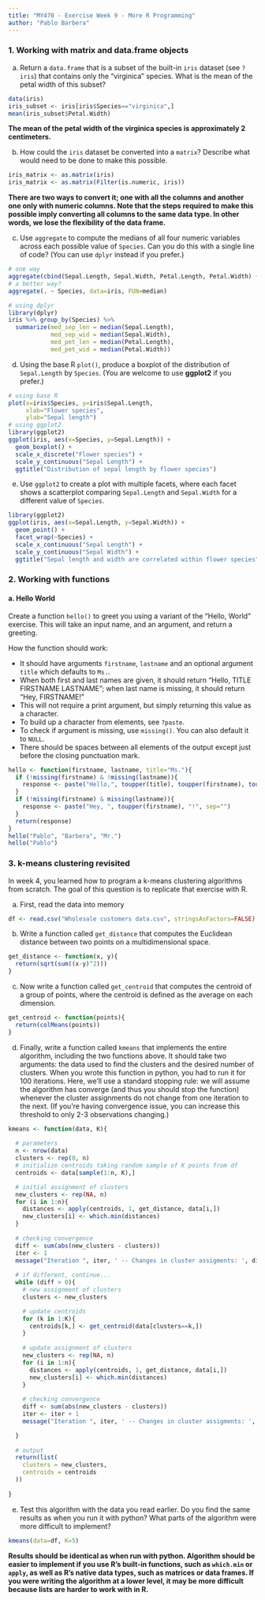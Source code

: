 ```yaml
---
title: "MY470 - Exercise Week 9 - More R Programming"
author: "Pablo Barbera"
---
```


### 1. Working with matrix and data.frame objects

a.  Return a `data.frame` that is a subset of the built-in `iris` dataset (see `?iris`) that contains only the "virginica" species.  What is the mean of the petal width of this subset?

```r
data(iris)
iris_subset <- iris[iris$Species=="virginica",]
mean(iris_subset$Petal.Width)
```

**The mean of the petal width of the virginica species is approximately 2 centimeters.**

b.  How could the `iris` dataset be converted into a `matrix`?  Describe what would need to be done to make this possible.

```r
iris_matrix <- as.matrix(iris)
iris_matrix <- as.matrix(Filter(is.numeric, iris))
```

**There are two ways to convert it; one with all the columns and another one only with numeric columns. Note that the steps required to make this possible imply converting all columns to the same data type. In other words, we lose the flexibility of the data frame.**

c.  Use `aggregate` to compute the medians of all four numeric variables across each possible value of `Species`. Can you do this with a single line of code? (You can use `dplyr` instead if you prefer.)

```r
# one way
aggregate(cbind(Sepal.Length, Sepal.Width, Petal.Length, Petal.Width) ~ Species, data=iris, FUN=median)
# a better way?
aggregate(. ~ Species, data=iris, FUN=median)

# using dplyr
library(dplyr)
iris %>% group_by(Species) %>% 
  summarize(med_sep_len = median(Sepal.Length),
            med_sep_wid = median(Sepal.Width),
            med_pet_len = median(Petal.Length),
            med_pet_wid = median(Petal.Width))
```

d.  Using the base R `plot()`, produce a boxplot of the distribution of `Sepal.Length` by `Species`.  (You are welcome to use **ggplot2** if you prefer.)

```r
# using base R
plot(x=iris$Species, y=iris$Sepal.Length,
     xlab="Flower species",
     ylab="Sepal length")
# using ggplot2
library(ggplot2)
ggplot(iris, aes(x=Species, y=Sepal.Length)) +
  geom_boxplot() +
  scale_x_discrete("Flower species") +
  scale_y_continuous("Sepal Length") +
  ggtitle("Distribution of sepal length by flower species")
```

e. Use `ggplot2` to create a plot with multiple facets, where each facet shows a scatterplot comparing `Sepal.Length` and `Sepal.Width` for a different value of `Species`.

```r
library(ggplot2)
ggplot(iris, aes(x=Sepal.Length, y=Sepal.Width)) +
  geom_point() +
  facet_wrap(~Species) +
  scale_x_continuous("Sepal Length") +
  scale_y_continuous("Sepal Width") +
  ggtitle("Sepal length and width are correlated within flower species")
```

### 2. Working with functions

#### a.  Hello World

Create a function `hello()` to greet you using a variant of the "Hello, World" exercise. This will take an input name, and an argument, and return a greeting.

How the function should work:

*  It should have arguments `firstname`, `lastname` and an optional argument `title` which defaults to `Ms.`.
*  When both first and last names are given, it should return "Hello, TITLE FIRSTNAME LASTNAME"; when last name is missing, it should return "Hey, FIRSTNAME!"
*  This will not require a print argument, but simply returning this value as a character.  
*  To build up a character from elements, see `?paste`.
*  To check if argument is missing, use `missing()`. You can also default it to `NULL`.
*  There should be spaces between all elements of the output except just before the closing punctuation mark.

```r
hello <- function(firstname, lastname, title="Ms."){
  if (!missing(firstname) & !missing(lastname)){
    response <- paste("Hello,", toupper(title), toupper(firstname), toupper(lastname))
  }
  if (!missing(firstname) & missing(lastname)){
    response <- paste("Hey, ", toupper(firstname), "!", sep="")
  }  
  return(response)
}
hello("Pablo", "Barbera", "Mr.")
hello("Pablo")
```

### 3. k-means clustering revisited

In week 4, you learned how to program a k-means clustering algorithms from scratch. The goal of this question is to replicate that exercise with R.

a. First, read the data into memory

```r
df <- read.csv("Wholesale customers data.csv", stringsAsFactors=FALSE)
```

b. Write a function called `get_distance` that computes the Euclidean distance between two points on a multidimensional space.

```r
get_distance <- function(x, y){
  return(sqrt(sum((x-y)^2)))
}
```

c. Now write a function called `get_centroid` that computes the centroid of a group of points, where the centroid is defined as the average on each dimension.

```r
get_centroid <- function(points){
  return(colMeans(points))
}
```

d. Finally, write a function called `kmeans` that implements the entire algorithm, including the two functions above. It should take two arguments: the data used to find the clusters and the desired number of clusters. When you wrote this function in python, you had to run it for 100 iterations. Here, we'll use a standard stopping rule: we will assume the algorithm has converge (and thus you should stop the function) whenever the cluster assignments do not change from one iteration to the next. (If you're having convergence issue, you can increase this threshold to only 2-3 observations changing.)

```r
kmeans <- function(data, K){
  
  # parameters
  n <- nrow(data)
  clusters <- rep(0, n)
  # initialize centroids taking random sample of K points from df
  centroids <- data[sample(1:n, K),]

  # initial assignment of clusters
  new_clusters <- rep(NA, n)
  for (i in 1:n){
    distances <- apply(centroids, 1, get_distance, data[i,])
    new_clusters[i] <- which.min(distances)
  }
  
  # checking convergence
  diff <- sum(abs(new_clusters - clusters))
  iter <- 1
  message("Iteration ", iter, ' -- Changes in cluster assigments: ', diff)
  
  # if different, continue...
  while (diff > 0){
    # new assignment of clusters
    clusters <- new_clusters

    # update centroids
    for (k in 1:K){
      centroids[k,] <- get_centroid(data[clusters==k,])
    }
    
    # update assignment of clusters
    new_clusters <- rep(NA, n)
    for (i in 1:n){
      distances <- apply(centroids, 1, get_distance, data[i,])
      new_clusters[i] <- which.min(distances)
    }
    
    # checking convergence
    diff <- sum(abs(new_clusters - clusters))
    iter <- iter + 1
    message("Iteration ", iter, ' -- Changes in cluster assigments: ', diff)

  }
  
  # output
  return(list(
    clusters = new_clusters,
    centroids = centroids
  ))
  
}
```

e. Test this algorithm with the data you read earlier. Do you find the same results as when you run it with python? What parts of the algorithm were more difficult to implement?

```r
kmeans(data=df, K=5)
```

**Results should be identical as when run with python. Algorithm should be easier to implement if you use R's built-in functions, such as `which.min` or `apply`, as well as R's native data types, such as matrices or data frames. If you were writing the algorithm at a lower level, it may be more difficult because lists are harder to work with in R.**


